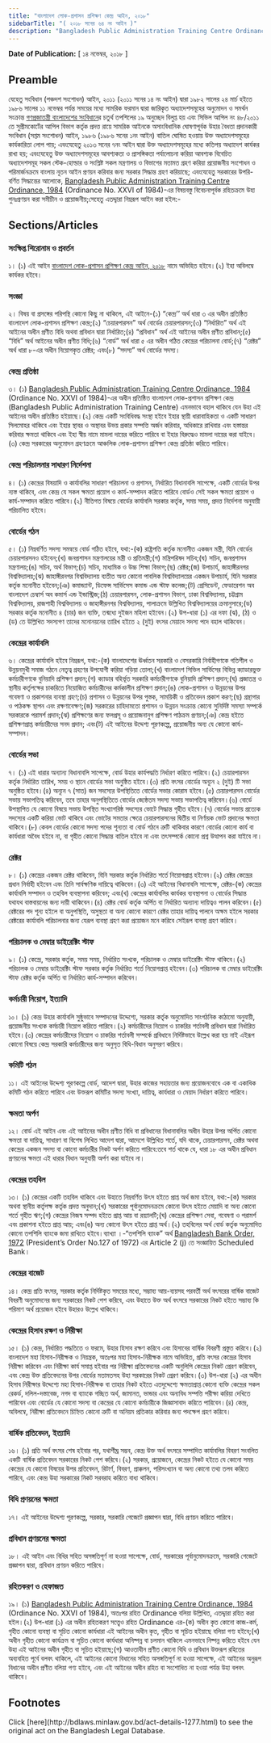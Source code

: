 ```yaml
---
title: "বাংলাদেশ লোক-প্রশাসন প্রশিক্ষণ কেন্দ্র আইন, ২০১৮"
sidebarTitle: "( ২০১৮ সনের ৬৪ নং আইন )"
description: "Bangladesh Public Administration Training Centre Ordinance, 1984 রহিতক্রমে উহা পুনঃপ্রণয়নের উদ্দেশ্যে প্রণীত আইন"
---
```


**Date of Publication:** [ ১৪ নভেম্বর, ২০১৮ ]

## Preamble

যেহেতু সংবিধান (পঞ্চদশ সংশোধন) আইন, ২০১১ (২০১১ সনের ১৪ নং আইন) দ্বারা ১৯৮২ সালের ২৪ মার্চ হইতে ১৯৮৬ সালের ১১ নভেম্বর পর্যন্ত সময়ের মধ্যে সামরিক ফরমান দ্বারা জারিকৃত অধ্যাদেশসমূহের অনুমোদন ও সমর্থন সংক্রান্ত [গণপ্রজাতন্ত্রী বাংলাদেশের সংবিধান](/act-957.html "গণপ্রজাতন্ত্রী বাংলাদেশের সংবিধান")ের চতুর্থ তপশিলের ১৯ অনুচ্ছেদ বিলুপ্ত হয় এবং সিভিল আপিল নং ৪৮/২০১১ তে সুপ্রীমকোর্টের আপিল বিভাগ কর্তৃক প্রদত্ত রায়ে সামরিক আইনকে অসাংবিধানিক ঘোষণাপূর্বক উহার বৈধতা প্রদানকারী সংবিধান (সপ্তম সংশোধন) আইন, ১৯৮৬ (১৯৮৬ সনের ১নং আইন) বাতিল ঘোষিত হওয়ায় উক্ত অধ্যাদেশসমূহের কার্যকারিতা লোপ পায়; এবংযেহেতু ২০১৩ সনের ৭নং আইন দ্বারা উক্ত অধ্যাদেশসমূহের মধ্যে কতিপয় অধ্যাদেশ কার্যকর রাখা হয়; এবংযেহেতু উক্ত অধ্যাদেশসমূহের আবশ্যকতা ও প্রাসঙ্গিকতা পর্যালোচনা করিয়া আবশ্যক বিবেচিত অধ্যাদেশসমূহ সকল স্টেক-হোল্ডার ও সংশ্লিষ্ট সকল মন্ত্রণালয় ও বিভাগের মতামত গ্রহণ করিয়া প্রয়োজনীয় সংশোধন ও পরিমার্জনক্রমে বাংলায় নূতন আইন প্রণয়ন করিবার জন্য সরকার সিদ্ধান্ত গ্রহণ করিয়াছে; এবংযেহেতু সরকারের উপরি-বর্ণিত সিদ্ধান্তের আলোকে, [Bangladesh Public Administration Training Centre Ordinance, 1984](/laws/volume-25/act-667 "Bangladesh Public Administration Training Centre Ordinance, 1984") (Ordinance No. XXVI of 1984)-এর বিষয়বস্তু বিবেচনাপূর্বক রহিতক্রমে উহা পুনঃপ্রণয়ন করা সমীচীন ও প্রয়োজনীয়;সেহেতু এতদ্দ্বারা নিম্নরূপ আইন করা হইল:-

## Sections/Articles

### সংক্ষিপ্ত শিরোনাম ও প্রবর্তন

১। (১) এই আইন [বাংলাদেশ লোক-প্রশাসন প্রশিক্ষণ কেন্দ্র আইন, ২০১৮](/laws/volume-48/act-1277 "বাংলাদেশ লোক-প্রশাসন প্রশিক্ষণ কেন্দ্র আইন, ২০১৮") নামে অভিহিত হইবে।(২) ইহা অবিলম্বে কার্যকর হইবে।

### সংজ্ঞা

২। বিষয় বা প্রসঙ্গের পরিপন্থি কোনো কিছু না থাকিলে, এই আইনে-(১) “কেন্দ্র’’ অর্থ ধারা ৩ এর অধীন প্রতিষ্ঠিত বাংলাদেশ লোক-প্রশাসন প্রশিক্ষণ কেন্দ্র;(২) “চেয়ারপারসন” অর্থ বোর্ডের চেয়ারপারসন;(৩) “নির্ধারিত” অর্থ এই আইনের অধীন প্রণীত বিধি অথবা প্রবিধান দ্বারা নির্ধারিত;(৪) “প্রবিধান” অর্থ এই আইনের অধীন প্রণীত প্রবিধান;(৫) “বিধি” অর্থ আইনের অধীন প্রণীত বিধি;(৬) “বোর্ড” অর্থ ধারা ৫ এর অধীন গঠিত কেন্দ্রের পরিচালনা বোর্ড;(৭) “রেক্টর” অর্থ ধারা ৮-এর অধীন নিয়োগকৃত রেক্টর; এবং(৮) “সদস্য” অর্থ বোর্ডের সদস্য।

### কেন্দ্র প্রতিষ্ঠা

৩। (১) [Bangladesh Public Administration Training Centre Ordinance, 1984](/laws/volume-25/act-667 "Bangladesh Public Administration Training Centre Ordinance, 1984") (Ordinance No. XXVI of 1984)-এর অধীন প্রতিষ্ঠিত বাংলাদেশ লোক-প্রশাসন প্রশিক্ষণ কেন্দ্র (Bangladesh Public Administration Training Centre) এমনভাবে বহাল থাকিবে যেন উহা এই আইনের অধীন প্রতিষ্ঠিত হইয়াছে।(২) কেন্দ্র একটি সংবিধিবদ্ধ সংস্থা হইবে ইহার স্থায়ী ধারাবাহিকতা ও একটি সাধারণ সিলমোহর থাকিবে এবং ইহার স্থাবর ও অস্থাবর উভয় প্রকার সম্পত্তি অর্জন করিবার, অধিকারে রাখিবার এবং হস্তান্তর করিবার ক্ষমতা থাকিবে এবং ইহা স্বীয় নামে মামলা দায়ের করিতে পারিবে বা ইহার বিরুদ্ধেও মামলা দায়ের করা যাইবে।(৩) কেন্দ্র সরকারের অনুমোদন গ্রহণক্রমে আঞ্চলিক লোক-প্রশাসন প্রশিক্ষণ কেন্দ্র প্রতিষ্ঠা করিতে পারিবে।

### কেন্দ্র পরিচালনার সাধারণ নির্দেশনা

৪। (১) কেন্দ্রের বিষয়াদি ও কার্যাবলির সাধারণ পরিচালনা ও প্রশাসন, নির্ধারিত বিধানাবলি সাপেক্ষে, একটি বোর্ডের উপর ন্যস্ত থাকিবে, এবং কেন্দ্র যে সকল ক্ষমতা প্রয়োগ ও কার্য-সম্পাদন করিতে পারিবে বোর্ডও সেই সকল ক্ষমতা প্রয়োগ ও কার্য-সম্পাদন করিতে পারিবে।(২) নীতিগত বিষয়ে বোর্ডের কার্যাবলি সরকার কর্তৃক, সময় সময়, প্রদত্ত নির্দেশনা অনুযায়ী পরিচালিত হইবে।

### বোর্ডের গঠন

৫। (১) নিম্নবর্ণিত সদস্য সমন্বয়ে বোর্ড গঠিত হইবে, যথা:-(ক) রাষ্ট্রপতি কর্তৃক মনোনীত একজন মন্ত্রী, যিনি বোর্ডের চেয়ারপারসনও হইবেন;(খ) জনপ্রশাসন মন্ত্রণালয়ের মন্ত্রী ও প্রতিমন্ত্রী;(গ) মন্ত্রিপরিষদ সচিব;(ঘ) সচিব, জনপ্রশাসন মন্ত্রণালয়;(ঙ) সচিব, অর্থ বিভাগ;(চ) সচিব, মাধ্যমিক ও উচ্চ শিক্ষা বিভাগ;(ছ) রেক্টর;(জ) উপাচার্য, জাহাঙ্গীরনগর বিশ্ববিদ্যালয়;(ঝ) জাহাঙ্গীরনগর বিশ্ববিদ্যালয় ব্যতীত অন্য কোনো পাবলিক বিশ্ববিদ্যালয়ের একজন উপাচার্য, যিনি সরকার কর্তৃক মনোনীত হইবেন;(ঞ) কমান্ড্যান্ট, ডিফেন্স সার্ভিসেস কমান্ড এন্ড স্টাফ কলেজ;(ট) প্রেসিডেন্ট, ফেডারেশন অব বাংলাদেশ চেম্বার্স অব কমার্স এন্ড ইন্ডাস্ট্রিজ;(ঠ) চেয়ারপারসন, লোক-প্রশাসন বিভাগ, ঢাকা বিশ্ববিদ্যালয়, চট্টগ্রাম বিশ্ববিদ্যালয়, রাজশাহী বিশ্ববিদ্যালয় ও জাহাঙ্গীরনগর বিশ্ববিদ্যালয়, পালাক্রমে উল্লিখিত বিশ্ববিদ্যালয়ের ক্রমানুসারে;(ড) সরকার কর্তৃক মনোনীত ৪ (চার) জন ব্যক্তি, তন্মধ্যে দুইজন মহিলা হইবেন।(২) উপ-ধারা (১) এর দফা (ঝ), (ঠ) ও (ড) তে উল্লিখিত সদস্যগণ তাদের মনোনয়নের তারিখ হইতে ২ (দুই) বৎসর মেয়াদে সদস্য পদে বহাল থাকিবেন।

### কেন্দ্রের কার্যাবলি

৬। কেন্দ্রের কার্যাবলি হইবে নিম্নরূপ, যথা:-(ক) বাংলাদেশের ঊর্ধ্বতন সরকারি ও বেসরকারি নির্বাহীগণকে গতিশীল ও উন্নয়নমুখী সমাজ গঠনে নেতৃত্ব গ্রহণের উপযোগী করিয়া গড়িয়া তোলা;(খ) বাংলাদেশ সিভিল সার্ভিসের বিভিন্ন ক্যাডারভুক্ত কর্মচারীগণকে বুনিয়াদি প্রশিক্ষণ প্রদান;(গ) ক্যাডার বহির্ভূত সরকারি কর্মচারীগণকে বুনিয়াদি প্রশিক্ষণ প্রদান;(ঘ) প্রজাতন্ত্র ও স্থানীয় কর্তৃপক্ষের চাকরিতে নিয়োজিত কর্মচারীদের কর্মকালীন প্রশিক্ষণ প্রদান;(ঙ) লোক-প্রশাসন ও উন্নয়নের উপর গবেষণা ও প্রকাশনার ব্যবস্থা গ্রহণ;(চ) প্রশাসন ও উন্নয়নের উপর পুস্তক, সাময়িকী ও প্রতিবেদন প্রকাশ করণ;(ছ) গ্রন্থাগার ও পাঠকক্ষ স্থাপন এবং রক্ষণাবেক্ষণ;(জ) সরকারের চাহিদামতো প্রশাসন ও উন্নয়ন সংক্রান্ত কোনো সুনির্দিষ্ট সমস্যা সম্পর্কে সরকারকে পরামর্শ প্রদান;(ঝ) প্রশিক্ষণের জন্য ফলপ্রসূ ও প্রয়োজনানুগ প্রশিক্ষণ পাঠক্রম প্রণয়ন;(ঞ) কেন্দ্র হইতে প্রশিক্ষণপ্রাপ্ত কর্মচারীদের সনদ প্রদান; এবং(ট) এই আইনের উদ্দেশ্য পূরণকল্পে, প্রয়োজনীয় অন্য যে কোনো কার্য-সম্পাদন।

### বোর্ডের সভা

৭। (১) এই ধারার অন্যান্য বিধানাবলি সাপেক্ষে, বোর্ড উহার কার্যপদ্ধতি নির্ধারণ করিতে পারিবে।(২) চেয়ারপারসন কর্তৃক নির্ধারিত তারিখ, সময় ও স্থানে বোর্ডের সভা অনুষ্ঠিত হইবে।(৩) প্রতি বৎসর বোর্ডের অন্যূন ২ (দুই) টি সভা অনুষ্ঠিত হইবে।(৪) অন্যূন ৭ (সাত) জন সদস্যের উপস্থিতিতে বোর্ডের সভার কোরাম হইবে।(৫) চেয়ারপারসন বোর্ডের সভায় সভাপতিত্ব করিবেন, তবে তাহার অনুপস্থিতিতে বোর্ডের জ্যেষ্ঠতম সদস্য সভায় সভাপতিত্ব করিবেন।(৬) বোর্ডে উপস্থাপিত যে কোনো বিষয়ে সভায় উপস্থিত সংখ্যাগরিষ্ঠ সদস্যের ভোটে সিদ্ধান্ত গৃহীত হইবে।(৭) বোর্ডের সভায় প্রত্যেক সদস্যের একটি করিয়া ভোট থাকিবে এবং ভোটের সমতার ক্ষেত্রে চেয়ারপারসনের দ্বিতীয় বা নির্ণায়ক ভোট প্রদানের ক্ষমতা থাকিবে।(৮) কেবল বোর্ডের কোনো সদস্য পদের শূন্যতা বা বোর্ড গঠনে ত্রুটি থাকিবার কারণে বোর্ডের কোনো কার্য বা কার্যধারা অবৈধ হইবে না, বা গৃহীত কোনো সিদ্ধান্ত বাতিল হইবে না এবং তৎসম্পর্কে কোনো প্রশ্ন উত্থাপন করা যাইবে না।

### রেক্টর

৮। (১) কেন্দ্রের একজন রেক্টর থাকিবেন, যিনি সরকার কর্তৃক নির্ধারিত শর্তে নিয়োগপ্রাপ্ত হইবেন।(২) রেক্টর কেন্দ্রের প্রধান নির্বাহী হইবেন এবং তিনি সার্বক্ষণিক দায়িত্বে থাকিবেন।(৩) এই আইনের বিধানাবলি সাপেক্ষে, রেক্টর-(ক) কেন্দ্রের কার্যাবলি সম্পাদন ও তহবিল ব্যবস্থাপনা করিবেন; এবং(খ) কেন্দ্রের কার্যাবলির কার্যকর ব্যবস্থাপনা ও বোর্ডের সিদ্ধান্ত যথাযথ বাস্তবায়নের জন্য দায়ী থাকিবেন।(৪) রেক্টর বোর্ড কর্তৃক অর্পিত বা নির্ধারিত অন্যান্য দায়িত্বও পালন করিবেন।(৫) রেক্টরের পদ শূন্য হইলে বা অনুপস্থিতি, অসুস্থতা বা অন্য কোনো কারণে রেক্টর তাহার দায়িত্ব পালনে অক্ষম হইলে সরকার রেক্টরের কার্যাবলি পরিচালনার জন্য যেরূপ ব্যবস্থা গ্রহণ করা প্রয়োজন মনে করিবে সেইরূপ ব্যবস্থা গ্রহণ করিবে।

### পরিচালক ও মেম্বার ডাইরেক্টিং স্টাফ

৯। (১) কেন্দ্রে, সরকার কর্তৃক, সময় সময়, নির্ধারিত সংখ্যক, পরিচালক ও মেম্বার ডাইরেক্টিং স্টাফ থাকিবে।(২) পরিচালক ও মেম্বার ডাইরেক্টিং স্টাফ সরকার কর্তৃক নির্ধারিত শর্তে নিয়োগপ্রাপ্ত হইবেন।(৩) পরিচালক বা মেম্বার ডাইরেক্টিং স্টাফ রেক্টর কর্তৃক অর্পিত বা নির্ধারিত কার্য-সম্পাদন করিবেন।

### কর্মচারী নিয়োগ, ইত্যাদি

১০। (১) কেন্দ্র উহার কার্যাবলি সুষ্ঠুভাবে সম্পাদনের উদ্দেশ্যে, সরকার কর্তৃক অনুমোদিত সাংগঠনিক কাঠামো অনুযায়ী, প্রয়োজনীয় সংখ্যক কর্মচারী নিয়োগ করিতে পারিবে।(২) কর্মচারীদের নিয়োগ ও চাকরির শর্তাবলী প্রবিধান দ্বারা নির্ধারিত হইবে।(৩) কেন্দ্রের কর্মচারীদের নিয়োগ ও চাকরির শর্তাবলী সম্পর্কে প্রবিধানে নির্দিষ্টভাবে উল্লেখ করা হয় নাই এইরূপ কোনো বিষয়ে কেন্দ্র সরকারি কর্মচারীদের জন্য অনুসৃত বিধি-বিধান অনুসরণ করিবে।

### কমিটি গঠন

১১। এই আইনের উদ্দেশ্য পূরণকল্পে বোর্ড, আদেশ দ্বারা, উহার কাজের সহায়তার জন্য প্রয়োজনবোধে এক বা একাধিক কমিটি গঠন করিতে পারিবে এবং উক্তরূপ কমিটির সদস্য সংখ্যা, দায়িত্ব, কার্যধারা ও মেয়াদ নির্ধারণ করিতে পারিবে।

### ক্ষমতা অর্পণ

১২। বোর্ড এই আইন এবং এই আইনের অধীন প্রণীত বিধি বা প্রবিধানের বিধানাবলির অধীন উহার উপর অর্পিত কোনো ক্ষমতা বা দায়িত্ব, সাধারণ বা বিশেষ লিখিত আদেশ দ্বারা, আদেশে উল্লিখিত শর্তে, যদি থাকে, চেয়ারপারসন, রেক্টর অথবা কেন্দ্রের একজন সদস্য বা কোনো কর্মচারীর নিকট অর্পণ করিতে পারিবে:তবে শর্ত থাকে যে, ধারা ১৮ এর অধীন প্রবিধান প্রণয়নের ক্ষমতা এই ধারার বিধান অনুযায়ী অর্পণ করা যাইবে না।

### কেন্দ্রের তহবিল

১৩। (১) কেন্দ্রের একটি তহবিল থাকিবে এবং উহাতে নিম্নবর্ণিত উৎস হইতে প্রাপ্ত অর্থ জমা হইবে, যথা:-(ক) সরকার অথবা স্থানীয় কর্তৃপক্ষ কর্তৃক প্রদত্ত অনুদান;(খ) সরকারের পূর্বানুমোদনক্রমে কোনো উৎস হইতে মেয়াদি বা অন্য কোনো শর্তে গৃহীত ঋণ;(গ) কেন্দ্রের নিজস্ব সম্পদ হইতে প্রাপ্ত আয় বা রয়্যালটি;(ঘ) কেন্দ্রের প্রশিক্ষণ সেবা, গবেষণা ও পরামর্শ এবং প্রকাশনা হইতে প্রাপ্ত আয়; এবং(ঙ) অন্য কোনো উৎস হইতে প্রাপ্ত অর্থ।(২) তহবিলের অর্থ বোর্ড কর্তৃক অনুমোদিত কোনো তপশিলি ব্যাংকে জমা রাখিতে হইবে।ব্যাখ্যা ।-“তপশিলি ব্যাংক” অর্থ [Bangladesh Bank Order, 1972](/laws/volume-16/act-415 "Bangladesh Bank Order, 1972 ") (President’s Order No.127 of 1972) এর Article 2 (j) তে সংজ্ঞায়িত Scheduled Bank।

### কেন্দ্রের বাজেট

১৪। কেন্দ্র প্রতি বৎসর, সরকার কর্তৃক নির্দিষ্টকৃত সময়ের মধ্যে, সম্ভাব্য আয়-ব্যয়সহ পরবর্তী অর্থ বৎসরের বার্ষিক বাজেট বিবরণী অনুমোদনের জন্য সরকারের নিকট পেশ করিবে, এবং উহাতে উক্ত অর্থ বৎসরে সরকারের নিকট হইতে সম্ভাব্য কি পরিমাণ অর্থ প্রয়োজন হইবে উহারও উল্লেখ থাকিবে।

### কেন্দ্রের হিসাব রক্ষণ ও নিরীক্ষা

১৫। (১) কেন্দ্র, নির্ধারিত পদ্ধতিতে ও ফরমে, উহার হিসাব রক্ষণ করিবে এবং হিসাবের বার্ষিক বিবরণী প্রস্তুত করিবে।(২) বাংলাদেশ মহা হিসাব-নিরীক্ষক ও নিয়ন্ত্রক, অতঃপর মহা হিসাব-নিরীক্ষক নামে অভিহিত, প্রতি বৎসর কেন্দ্রের হিসাব নিরীক্ষা করিবেন এবং নিরীক্ষা কার্য সমাপ্ত হইবার পর নিরীক্ষা প্রতিবেদনের একটি অনুলিপি কেন্দ্রের নিকট প্রেরণ করিবেন, এবং কেন্দ্র উক্ত প্রতিবেদনের উপর বোর্ডের মতামতসহ উহা সরকারের নিকট প্রেরণ করিবে।(৩) উপ-ধারা (২) এর অধীন হিসাব নিরীক্ষার উদ্দেশ্যে মহা হিসাব-নিরীক্ষক বা তাহার নিকট হইতে এতদুদ্দেশ্যে ক্ষমতাপ্রাপ্ত কোনো ব্যক্তি কেন্দ্রের সকল রেকর্ড, দলিল-দস্তাবেজ, নগদ বা ব্যাংকে গচ্ছিত অর্থ, জামানত, ভান্ডার এবং অন্যবিধ সম্পত্তি পরীক্ষা করিয়া দেখিতে পারিবেন এবং বোর্ডের যে কোনো সদস্য বা কেন্দ্রের যে কোনো কর্মচারীকে জিজ্ঞাসাবাদ করিতে পারিবেন।(৪) কেন্দ্র, অবিলম্বে, নিরীক্ষা প্রতিবেদনে চিহ্নিত কোনো ত্রুটি বা অনিয়ম প্রতিকার করিবার জন্য পদক্ষেপ গ্রহণ করিবে।

### বার্ষিক প্রতিবেদন, ইত্যাদি

১৬। (১) প্রতি অর্থ বৎসর শেষ হইবার পর, যথাশীঘ্র সম্ভব, কেন্দ্র উক্ত অর্থ বৎসরে সম্পাদিত কার্যাবলির বিবরণ সংবলিত একটি বার্ষিক প্রতিবেদন সরকারের নিকট পেশ করিবে।(২) সরকার, প্রয়োজনে, কেন্দ্রের নিকট হইতে যে কোনো সময় কেন্দ্রের যে কোনো বিষয়ের উপর প্রতিবেদন, রিটার্ণ, বিবরণ, প্রাক্কলন, পরিসংখ্যান বা অন্য কোনো তথ্য তলব করিতে পারিবে, এবং কেন্দ্র উহা সরকারের নিকট সরবরাহ করিতে বাধ্য থাকিবে।

### বিধি প্রণয়নের ক্ষমতা

১৭। এই আইনের উদ্দেশ্য পূরণকল্পে, সরকার, সরকারি গেজেটে প্রজ্ঞাপন দ্বারা, বিধি প্রণয়ন করিতে পারিবে।

### প্রবিধান প্রণয়নের ক্ষমতা

১৮। এই আইন এবং বিধির সহিত অসঙ্গতিপূর্ণ না হওয়া সাপেক্ষে, বোর্ড, সরকারের পূর্বানুমোদনক্রমে, সরকারি গেজেটে প্রজ্ঞাপন দ্বারা, প্রবিধান প্রণয়ন করিতে পারিবে।

### রহিতকরণ ও হেফাজত

১৯। (১) [Bangladesh Public Administration Training Centre Ordinance, 1984](/laws/volume-25/act-667 "Bangladesh Public Administration Training Centre Ordinance, 1984") (Ordinance No. XXVI of 1984), অতঃপর রহিত Ordinance বলিয়া উল্লিখিত, এতদ্দ্বারা রহিত করা হইল।(২) উপ-ধারা (১) এর অধীন রহিতকরণ সত্ত্বেও রহিত Ordinance এর-(ক) অধীন কৃত কোনো কাজ-কর্ম, গৃহীত কোনো ব্যবস্থা বা সূচিত কোনো কার্যধারা এই আইনের অধীন কৃত, গৃহীত বা সূচিত হইয়াছে বলিয়া গণ্য হইবে;(খ) অধীন গৃহীত কোনো কার্যক্রম বা সূচিত কোনো কার্যধারা অনিষ্পন্ন বা চলমান থাকিলে এমনভাবে নিষ্পন্ন করিতে হইবে যেন উহা এই আইনের অধীন গৃহীত বা সূচিত হইয়াছে;(গ) আওতাধীন প্রণীত কোনো বিধি ও প্রবিধান উক্তরূপ রহিতের অব্যবহিত পূর্বে বলবৎ থাকিলে, এই আইনের কোনো বিধানের সহিত অসঙ্গতিপূর্ণ না হওয়া সাপেক্ষে, এই আইনের অনুরূপ বিধানের অধীন প্রণীত বলিয়া গণ্য হইবে, এবং এই আইনের অধীন রহিত বা সংশোধিত না হওয়া পর্যন্ত উহা বলবৎ থাকিবে।

## Footnotes

<Note>
  Click [here](http://bdlaws.minlaw.gov.bd/act-details-1277.html) to see the original act on the Bangladesh Legal Database.
</Note>
